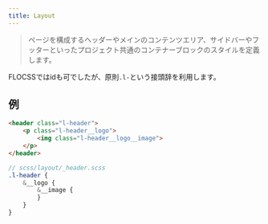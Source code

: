 ```yaml
---
title: Layout
---
```


> ページを構成するヘッダーやメインのコンテンツエリア、サイドバーやフッターといったプロジェクト共通のコンテナーブロックのスタイルを定義します。

FLOCSSではidも可でしたが、原則`.l-`という接頭辞を利用します。

## 例

```html
<header class="l-header">
    <p class="l-header__logo">
        <img class="l-header__logo__image">
    </p>
</header>
```

```scss
// scss/layout/_header.scss
.l-header {
    &__logo {
        &__image {
        }
    }
}
```